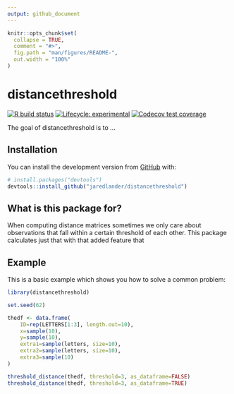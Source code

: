 ```yaml
---
output: github_document
---
```


<!-- README.md is generated from README.Rmd. Please edit that file -->

```r
knitr::opts_chunk$set(
  collapse = TRUE,
  comment = "#>",
  fig.path = "man/figures/README-",
  out.width = "100%"
)
```

# distancethreshold

<!-- badges: start -->
[![R build status](https://github.com/jaredlander/distancethreshold/workflows/R-CMD-check/badge.svg)](https://github.com/jaredlander/distancethreshold/actions)
[![Lifecycle: experimental](https://img.shields.io/badge/lifecycle-experimental-orange.svg)](https://www.tidyverse.org/lifecycle/#experimental)
[![Codecov test coverage](https://codecov.io/gh/jaredlander/distancethreshold/branch/master/graph/badge.svg)](https://codecov.io/gh/jaredlander/distancethreshold?branch=master)
<!-- badges: end -->


The goal of distancethreshold is to ...

## Installation

<!-- You can install the released version of distancethreshold from [CRAN](https://CRAN.R-project.org) with: -->

<!-- ``` r -->
<!-- install.packages("distancethreshold") -->
<!-- ``` -->

You can install the development version from [GitHub](https://github.com/) with:

``` r
# install.packages("devtools")
devtools::install_github("jaredlander/distancethreshold")
```

## What is this package for?

When computing distance matrices sometimes we only care about observations that fall within a certain threshold of each other. This package calculates just that with that added feature that 

## Example

This is a basic example which shows you how to solve a common problem:

```r
library(distancethreshold)
```

```r
set.seed(62)

thedf <- data.frame(
    ID=rep(LETTERS[1:3], length.out=10),
    x=sample(10),
    y=sample(10),
    extra1=sample(letters, size=10),
    extra2=sample(letters, size=10),
    extra3=sample(10)
)

threshold_distance(thedf, threshold=3, as_dataframe=FALSE)
threshold_distance(thedf, threshold=3, as_dataframe=TRUE)
```
